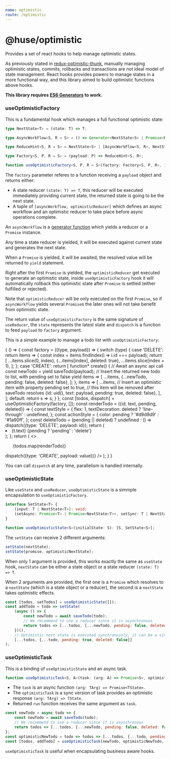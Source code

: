 ```yaml
---
name: optimistic
route: /optimistic
---
```



# @huse/optimistic

Provides a set of react hooks to help manage optimistic states.

As previously stated in [redux-optimistic-thunk](https://github.com/ecomfe/redux-optimistic-thunk#why-this-middleware),
manually managing optimistic states, commits, rollbacks and transactions are not ideal model of state management.
React hooks provides powers to manage states in a more functional way, and this library aimed to build optimistic functions above hooks.

**This library requires [ES6 Generators](https://caniuse.com/#feat=es6-generators) to work.**

### useOptimisticFactory

This is a fundamental hook which manages a full functional optimistic state:

```typescript
type NextState<T> = (state: T) => T;

type AsyncWorkFlow<S, R = S> = () => Generator<NextState<S> | Promise<R>, void, R>;

type ReduceHint<S, R = S> = NextState<S> | [AsyncWorkFlow<S, R>, NextState<S>];

type Factory<S, P, R = S> = (payload: P) => ReduceHint<S, R>;

function useOptimisticFactory<S, P, R = S>(factory: Factory<S, P, R>, initialState: S): [S, (paylod: P) => void];
```

The `factory` parameter referes to a function receiving a `payload` object and returns either:

- A state reducer `(state: T) => T`, this reducer will be executed immediately providing current state, the returned state is going to be the next state.
- A tuple of `[asyncWorkflow, optimisticReducer]` which defines an async workflow and an optimistic reducer to take place before async operations complete.

An `asyncWorkflow` is a [generator function](https://developer.mozilla.org/en-US/docs/Web/JavaScript/Reference/Statements/function*) which yields a reducer or a `Promise` instance.

Any time a state reducer is yielded, it will be executed against current state and generates the next state.

When a `Promise` is yielded, it will be awaited, the resolved value will be returned to `yield` statement.

Right after the first `Promise` is yielded, the `optimisticReducer` get executed to generate an optimistic state, inside `useOptimisticFactory` hook it will automatically rollback this optimistic state after `Promise` is settled (either fulfilled or rejected).

Note that `optimisticReducer` will be only executed on the first `Promise`, so if `asyncWorkflow` yields several `Promise`s the later ones will not take benefit from optimistic state.

The return value of `useOptimisticFactory` is the same signature of `useReducer`, the `state` represents the latest state and `dispatch` is a function to feed `payload` to `factory` argument.

This is a simple example to manage a todo list with `useOptimisticFactory`:

<Playground>
    {
        () => {
            const factory = ({type, payload}) => {
                switch (type) {
                    case 'DELETE':
                        return items => {
                            const index = items.findIndex(i => i.id === payload);
                            return [
                                ...items.slice(0, index),
                                {...items[index], deleted: true},
                                ...items.slice(index + 1),
                            ];
                        };
                    case 'CREATE':
                        return [
                            function* create() {
                                // Await an async api call
                                const newTodo = yield saveTodo(payload);
                                // Insert the returned new todo to list, with pending set to false
                                yield items => [
                                    ...items,
                                    {...newTodo, pending: false, deleted: false},
                                ];
                            },
                            items => [
                                ...items,
                                // Insert an optimistic item with property pending set to true,
                                // this item will be removed after saveTodo resolves
                                {id: uid(), text: payload, pending: true, deleted: false},
                            ],
                        ];
                    default:
                        return s => s;
                }
            };
            const [todos, dispatch] = useOptimisticFactory(factory, []);
            const renderTodo = ({id, text, pending, deleted}) => {
                const textStyle = {
                    flex: 1,
                    textDecoration: deleted ? 'line-through' : undefined,
                };
                const actionStyle = {
                    color: pending ? '#d9d9d9' : '#1a90ff',
                };
                const deleteTodo = (pending || deleted) ? undefined : () => dispatch({type: 'DELETE', paylaod: id});
                return (
                    <li key={id} style={{display: 'flex'}}>
                        <span style={textStyle}>{t.text}</span>
                        <span style={actionStyle} onClick={deleteTodo}>{pending ? 'pending' : 'delete'}</span>
                    </li>
                );
            };
            return (
                <>
                    <ul>
                        {todos.map(renderTodo)}
                    </ul>
                    <Input.Search
                        placeholder="What to do..."
                        enterButton="Add Todo"
                        onSearch={value => dispatch({type: 'CREATE', payload: value})}
                    />
                </>
            );
        }
    }
</Playground>

You can call `dispatch` at any time, parallelism is handled internally.

### useOptimisticState

Like `useState` and `useReducer`, `useOptimisticState` is a simmple encapsulation to `useOptimisticFactory`.

```typescript
interface SetState<T> {
    (input: T | NextState<T>): void;
    (setAsync: Promise<T> | Promise<NextState<T>>, setSync: T | NextState<T>): void;
}

function useOptimisticState<S>(initialState: S): [S, SetState<S>];
```

The `setState` can receive 2 different arguments:

```js
setState(nextState);
setState(promise, optimisticNextState);
```

When only 1 argument is provided, this works exactly the same as `useState` hook, `nextState` can be either a state object or a state reducer `(state: T) => T`.

When 2 arguments are provided, the first one is a `Promise` which resolves to a `nextState` (which is a state object or a reducer), the second is a `nextState` takes optimistic effects.

```js
const [todos, setTodos] = useOptimisticState([]);
const addTodo = todo => setState(
    (async () => {
        const newTodo = await saveTodo(todo);
        // We recommend to use a reducer since it is asynchronous
        return todos => [...todos, {...newTodo, pending: false, deleted: false}];
    })(),
    // Optimistic next state is executed synchronously, it can be a single state object
    [...todos, {...todo, pending: true, deleted: false}]
);
```

### useOptimisticTask

This is a binding of `useOptimisticState` and an async task.

```typescript
function useOptimisticTask<S, A>(task: (arg: A) => Promise<S>, optimisticTask: (arg: A) => S, initialState: S);
```

- The `task` is an async function `(arg: TArg) => Promise<TState>`.
- The `optimisticTask` is a sync version of task provides an optimistic response `(arg: TArg) => TState`.
- Returned `run` function receives the same argument as `task`.

```js
const newTodo = async todo => {
    const newTodo = await saveTodo(todo);
    // We recommend to use a reducer since it is asynchronous
    return todos => [...todos, {...newTodo, pending: false, deleted: false}];
};
const optimisticNewTodo = todo => todos => [...todos, {...todo, pending: true, deleted: false}];
const [todos, addTodo] = useOptimisticTask(newTodo, optimisticNewTodo, []);
```

`useOptimisticTask` is useful when encapsulating business aware hooks.
